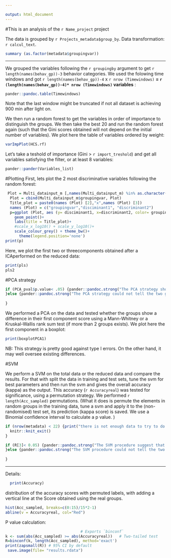 ```yaml
---

output: html_document
---
```



#This is an analysis of the `r Name_project` project


The data is grouped by `r Projects_metadata$group_by `.
Data transformation: `r calcul_text`.

```r

summary (as.factor(metadata$groupingvar))

```



---


We grouped the variables following the `r groupingby` argument to get `r length(names(behav_gp))-3` behavior categories. We used the folowing time windows and got `r length(names(behav_gp))-4` x `r nrow (Timewindows)` **=
`r (length(names(behav_gp))-4)* nrow (Timewindows)` variables** :

```r
pander::pandoc.table(Timewindows)
```
Note that the last window might be truncated if not all dataset is achieving 900 min after light on.

We then run a random forest to get the variables in order of importance to distinguish the groups. We then take the best 20 and run the random forest again (such that the Gini scores obtained will not depend on the initial number of variables). We plot here the table of variables ordered by weight:
```r

varImpPlot(HCS.rf)
```



Let's take a teshold of importance (Gini > `r import_treshold`) and get all variables satisfying the filter, or at least 8 variables:

```r

pander::pander(Variables_list)


```

#Plotting
First, lets plot the 2 most discriminative variables following the random forest:

```r


 Plot = Multi_datainput_m [,names(Multi_datainput_m) %in% as.character(R2 [1:2,1]) ]
  Plot = cbind(Multi_datainput_m$groupingvar, Plot)
  Title_plot = paste0(names (Plot) [2],"x",names (Plot) [3])
  names (Plot) = c("groupingvar","disciminant1", "discriminant2")
  p=ggplot (Plot, aes (y= disciminant1, x=discriminant2, color= groupingvar))+
    geom_point()+
    labs(title = Title_plot)+
    #scale_x_log10() + scale_y_log10()+
    scale_colour_grey() + theme_bw()+
      theme(legend.position='none')
print(p)  
```


Here, we plot the first two or threecomponents obtained after a ICAperformed on the reduced data:

```r
print(pls)  
pls2
```


#PCA strategy


```r
if (PCA_pval$p.value< .05) {pander::pandoc.strong("The PCA strategy shows that the behavior profile of the two groups of animal are not identical.")
}else {pander::pandoc.strong("The PCA strategy could not tell the two groups apart.")
  
}


```

We performed a PCA on the data and tested whether the groups show a difference in their first component score using a Mann-Whitney or a Kruskal-Wallis rank sum test (if more than 2 groups exists).
We plot here the first component in a boxplot:

```r

print(boxplotPCA1)
```

NB: This strategy is pretty good against type I errors. On the other hand, it may well oversee existing differences.

#SVM
 
We perform a SVM on the total data or the reduced data and compare the results. For that with split the data in training and test sets, tune the svm for best parameters and then run the svm and gives the overall accuracy (kappa) as the output. This accuracy (`r Accuracyreal`) was tested for significance, using a permutation strategy. We performed `r length(Acc_sampled)` permutations. 
(What it does is permute the elements in random groups in the training data, tune a svm and apply it to the (non-randomised) test set, its prediction (kappa score) is saved.
We use a Binomial confidence interval to calculate a p value. )



```r
if (nrow(metadata) < 22) {print("there is not enough data to try to do a svm")
  knitr::knit_exit()
}
```

```r
if (R[3]< 0.05) {pander::pandoc.strong("The SVM procedure suggest that the behavior profile of the two groups of animal are not identical.")
}else {pander::pandoc.strong("The SVM procedure could not tell the two groups apart.")
  
}


```

--- 

Details:
```r
  print(Accuracy)

```

distribution of the accuracy scores with permuted labels, with adding a vertical line at the Score obtained using the real groups.

```r

hist(Acc_sampled, breaks=c(0:15)/15*2-1)
abline(v = Accuracyreal, col="Red")

```
P value calculation:
```r
                                 # Exports `binconf`
k <- sum(abs(Acc_sampled) >= abs(Accuracyreal))   # Two-tailed test
R=binconf(k, length(Acc_sampled), method='exact')
print(zapsmall(R)) # 95% CI by default
 save.image(file= "results.rdata") 
  
```










